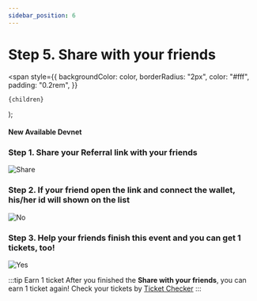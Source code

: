 ```yaml
---
sidebar_position: 6
---
```


# Step 5. Share with your friends

  <span
    style={{
      backgroundColor: color,
      borderRadius: "2px",
      color: "#fff",
      padding: "0.2rem",
    }}
  >
    {children}
  </span>
);

#### New Available <Highlight color="#25c2a0">Devnet</Highlight>

### Step 1. Share your Referral link with your friends

![Share](/img/event/promoter/share.png)

### Step 2. If your friend open the link and connect the wallet, his/her id will shown on the list 

![No](/img/event/promoter/no.png)

### Step 3. Help your friends finish this event and you can get 1 tickets, too!

![Yes](/img/event/promoter/yes.png)

:::tip Earn 1 ticket
After you finished the **Share with your friends**, you can earn 1 ticket again! Check your tickets by [Ticket Checker](/community-event/airdrop-event/check-ticket)
:::
